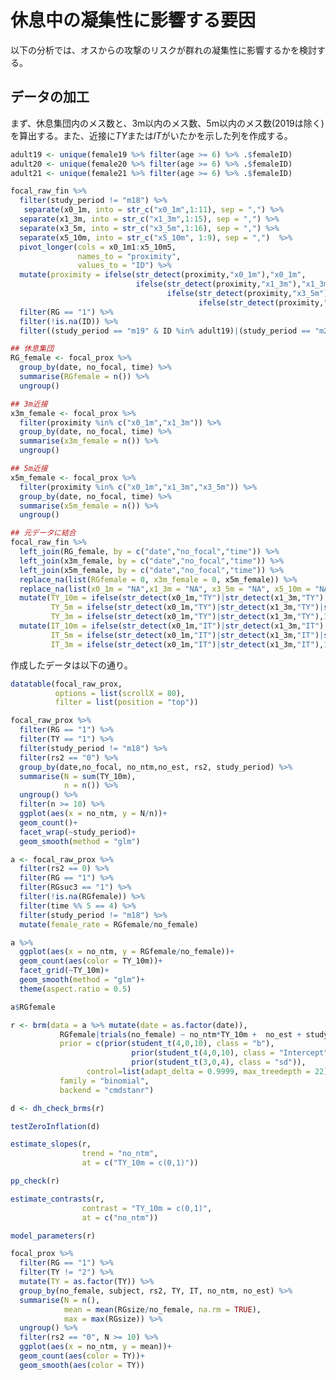 # 休息中の凝集性に影響する要因  
以下の分析では、オスからの攻撃のリスクが群れの凝集性に影響するかを検討する。  

## データの加工  
まず、休息集団内のメス数と、3m以内のメス数、5m以内のメス数(2019は除く)を算出する。また、近接に*TY*または*IT*がいたかを示した列を作成する。    
```r
adult19 <- unique(female19 %>% filter(age >= 6) %>% .$femaleID)
adult20 <- unique(female20 %>% filter(age >= 6) %>% .$femaleID)
adult21 <- unique(female21 %>% filter(age >= 6) %>% .$femaleID)

focal_raw_fin %>% 
  filter(study_period != "m18") %>% 
   separate(x0_1m, into = str_c("x0_1m",1:11), sep = ",") %>% 
  separate(x1_3m, into = str_c("x1_3m",1:15), sep = ",") %>% 
  separate(x3_5m, into = str_c("x3_5m",1:16), sep = ",") %>% 
  separate(x5_10m, into = str_c("x5_10m", 1:9), sep = ",")  %>% 
  pivot_longer(cols = x0_1m1:x5_10m5,
               names_to = "proximity",
               values_to = "ID") %>% 
  mutate(proximity = ifelse(str_detect(proximity,"x0_1m"),"x0_1m",
                            ifelse(str_detect(proximity,"x1_3m"),"x1_3m",
                                   ifelse(str_detect(proximity,"x3_5m"),"x3_5m",
                                          ifelse(str_detect(proximity,"x5_10m"),"x5_10m","NA"))))) %>% 
  filter(RG == "1") %>% 
  filter(!is.na(ID)) %>% 
  filter((study_period == "m19" & ID %in% adult19)|(study_period == "m20" & ID %in% adult20)|(study_period == "m21" & ID %in% adult21)) -> focal_prox

## 休息集団
RG_female <- focal_prox %>% 
  group_by(date, no_focal, time) %>% 
  summarise(RGfemale = n()) %>% 
  ungroup()

## 3m近接  
x3m_female <- focal_prox %>% 
  filter(proximity %in% c("x0_1m","x1_3m")) %>% 
  group_by(date, no_focal, time) %>% 
  summarise(x3m_female = n()) %>% 
  ungroup()

## 5m近接  
x5m_female <- focal_prox %>% 
  filter(proximity %in% c("x0_1m","x1_3m","x3_5m")) %>% 
  group_by(date, no_focal, time) %>% 
  summarise(x5m_female = n()) %>% 
  ungroup()

## 元データに結合  
focal_raw_fin %>% 
  left_join(RG_female, by = c("date","no_focal","time")) %>% 
  left_join(x3m_female, by = c("date","no_focal","time")) %>% 
  left_join(x5m_female, by = c("date","no_focal","time")) %>% 
  replace_na(list(RGfemale = 0, x3m_female = 0, x5m_female)) %>% 
  replace_na(list(x0_1m = "NA",x1_3m = "NA", x3_5m = "NA", x5_10m = "NA")) %>% 
  mutate(TY_10m = ifelse(str_detect(x0_1m,"TY")|str_detect(x1_3m,"TY")|str_detect(x3_5m,"TY")|str_detect(x5_10m,"TY"),1,0),
         TY_5m = ifelse(str_detect(x0_1m,"TY")|str_detect(x1_3m,"TY")|str_detect(x3_5m,"TY"),1,0),
         TY_3m = ifelse(str_detect(x0_1m,"TY")|str_detect(x1_3m,"TY"),1,0)) %>% 
  mutate(IT_10m = ifelse(str_detect(x0_1m,"IT")|str_detect(x1_3m,"IT")|str_detect(x3_5m,"IT")|str_detect(x5_10m,"IT"),1,0),
         IT_5m = ifelse(str_detect(x0_1m,"IT")|str_detect(x1_3m,"IT")|str_detect(x3_5m,"IT"),1,0),
         IT_3m = ifelse(str_detect(x0_1m,"IT")|str_detect(x1_3m,"IT"),1,0))-> focal_raw_prox
```

作成したデータは以下の通り。  
```r
datatable(focal_raw_prox,
          options = list(scrollX = 80),
          filter = list(position = "top"))
```


```r
focal_raw_prox %>% 
  filter(RG == "1") %>% 
  filter(TY == "1") %>% 
  filter(study_period != "m18") %>% 
  filter(rs2 == "0") %>% 
  group_by(date,no_focal, no_ntm,no_est, rs2, study_period) %>% 
  summarise(N = sum(TY_10m),
            n = n()) %>%
  ungroup() %>% 
  filter(n >= 10) %>% 
  ggplot(aes(x = no_ntm, y = N/n))+
  geom_count()+
  facet_wrap(~study_period)+
  geom_smooth(method = "glm")

a <- focal_raw_prox %>% 
  filter(rs2 == 0) %>% 
  filter(RG == "1") %>% 
  filter(RGsuc3 == "1") %>% 
  filter(!is.na(RGfemale)) %>% 
  filter(time %% 5 == 4) %>% 
  filter(study_period != "m18") %>% 
  mutate(female_rate = RGfemale/no_female)

a %>% 
  ggplot(aes(x = no_ntm, y = RGfemale/no_female))+
  geom_count(aes(color = TY_10m))+
  facet_grid(~TY_10m)+
  geom_smooth(method = "glm")+
  theme(aspect.ratio = 0.5)

a$RGfemale

r <- brm(data = a %>% mutate(date = as.factor(date)),
           RGfemale|trials(no_female) ~ no_ntm*TY_10m +  no_est + study_period + (1|subject) + (1|no_focal) + (1|date),
           prior = c(prior(student_t(4,0,10), class = "b"),
                           prior(student_t(4,0,10), class = "Intercept"),
                           prior(student_t(3,0,4), class = "sd")),
                 control=list(adapt_delta = 0.9999, max_treedepth = 22),
           family = "binomial",
           backend = "cmdstanr")

d <- dh_check_brms(r)

testZeroInflation(d)

estimate_slopes(r,
                trend = "no_ntm",
                at = c("TY_10m = c(0,1)"))

pp_check(r)

estimate_contrasts(r,
                contrast = "TY_10m = c(0,1)",
                at = c("no_ntm"))

model_parameters(r)
```


```r
focal_prox %>%
  filter(RG == "1") %>% 
  filter(TY != "2") %>% 
  mutate(TY = as.factor(TY)) %>% 
  group_by(no_female, subject, rs2, TY, IT, no_ntm, no_est) %>% 
  summarise(N = n(),
            mean = mean(RGsize/no_female, na.rm = TRUE),
            max = max(RGsize)) %>%
  ungroup() %>% 
  filter(rs2 == "0", N >= 10) %>% 
  ggplot(aes(x = no_ntm, y = mean))+
  geom_count(aes(color = TY))+
  geom_smooth(aes(color = TY))
```


